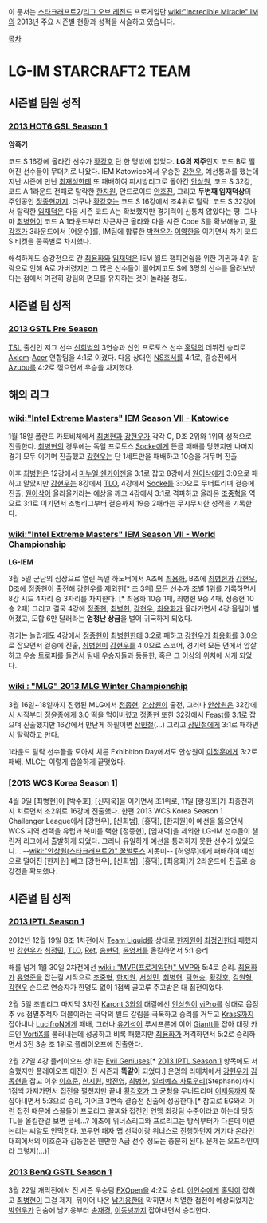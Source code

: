 이 문서는 [[스타크래프트2]]/[[리그 오브 레전드]] 프로게임단 [[wiki:"Incredible Miracle" IM]]의 2013년 주요 시즌별 현황과 성적을 서술하고 있습니다.

[[목차]]

= LG-IM STARCRAFT2 TEAM =

== 시즌별 팀원 성적 ==

=== [[2013 HOT6 GSL Season 1]] ===

'''암흑기'''

코드 S 16강에 올라간 선수가 [[황강호]] 단 한 명밖에 없었다. '''LG의 저주'''인지 코드 B로 떨어진 선수들이 무더기로 나왔다. IEM Katowice에서 우승한 [[강현우]], 예선통과를 했는데 지난 시즌에 만난 [[최재성]]한테 또 패배하여 피시방리그로 돌아간 [[안상원]], 코드 S 32강, 코드 A 1라운드 전패로 탈락한 [[한지원]], 안드로이드 [[안호진]], 그리고 '''두번째 임재덕상'''의 주인공인 [[정종현]]까지. 더구나 [[황강호]]는 코드 S 16강에서 조4위로 탈락. 코드 S 32강에서 탈락한 [[임재덕]]은 다음 시즌 코드 A는 확보했지만 경기력이 신통치 않았다는 평. 그나마 [[최병현]]이 코드 A 1라운드부터 차근차근 올라와 다음 시즌 Code S를 확보해놓고, [[황강호]]가 3라운드에서 [어윤수]를, IM팀에 합류한 [[박현우]]가 [[이영한]]을 이기면서 차기 코드 S 티켓을 종족별로 차지했다. 

애석하게도 승강전으로 간 [[최용화]]와 [[임재덕]]은 IEM 월드 챔피언쉽을 위한 기권과 4위 탈락으로 인해 A로 가버렸지만 그 많은 선수들이 떨어지고도 S에 3명의 선수를 올려보냈다는 점에서 여전히 강팀의 면모를 유지하는 것이 놀라울 정도.

== 시즌별 팀 성적 ==

=== [[2013 GSTL Pre Season]] ===

[[TSL]] 출신인 저그 선수 [[신희범]]의 3연승과 신인 프로토스 선수 [[홍덕]]의 데뷔전 승리로 [[Axiom]]-[[Acer]] 연합팀을 4:1로 이겼다. 다음 상대인 [[NS호서]]를 4:1로, 결승전에서 [[Azubu]]를 4:2로 꺾으면서 우승을 차지했다.

== 해외 리그 ==

=== [[wiki:"Intel Extreme Masters" IEM Season VII - Katowice]] ===

1월 18일 폴란드 카토비체에서 [[최병현]]과 [[강현우]]가 각각 C, D조 2위와 1위의 성적으로 진출한다. [[최병현]]의 경우에는 독일 프로토스 [[Socke]]에게 뜬금 패배를 당했지만 나머지 경기 모두 이기며 진출했고 [[강현우]]는 단 1세트만을 패배하고 10승을 거두며 진출

이후 [[최병현]]은 12강에서 [[마누엘 쉔카이젠]]을 3:1로 잡고 8강에서 [[원이삭]]에게 3:0으로 패하고 말았지만 [[강현우]]는 8강에서 [[TLO]], 4강에서 [[Socke]]를 3:0으로 무너트리며 결승에 진출, [[원이삭]]이 올라올거라는 예상을 깨고 4강에서 3:1로 격파하고 올라온 [[조중혁]]을 역으로 3:1로 이기면서 조별리그부터 결승까지 19승 2패라는 무시무시한 성적을 기록한다.

=== [[wiki:"Intel Extreme Masters" IEM Season VII - World Championship]] ===

'''LG-IEM'''

3월 5일 군단의 심장으로 열린 독일 하노버에서 A조에 [[최용화]], B조에 [[최병현]]과 [[강현우]], D조에 [[정종현]]이 출전해 [[강현우]]를 제외한[* 조 3위] 모든 선수가 조별 1위를 기록하면서 8강 시드 4자리 중 3자리를 차지한다. [* 최용화 10승 1패, 최병현 9승 4패, 정종현 10승 2패]
그리고 결국 4강에 [[정종현]], [[최병현]], [[강현우]], [[최용화]]가 올라가면서 4강 올킬이 벌어졌고, 도합 6만 달러라는 '''엄청난 상금'''을 벌어 귀국하게 되었다.

경기는 놀랍게도 4강에서 [[정종현]]이 [[최병현]]한테 3:2로 패하고 [[강현우]]가 [[최용화]]를 3:0으로 잡으면서 결승에 진출, [[최병현]]이 [[강현우]]를 4:0으로 스코어, 경기력 모든 면에서 압살하고 우승 트로피를 들면서 팀내 우승자들과 동등한, 혹은 그 이상의 위치에 서게 되었다.

=== [[wiki : "MLG" 2013 MLG Winter Championship]] ===

3월 16일~18일까지 진행된 MLG에서 [[정종현]], [[안상원]]이 출전, 그러나 [[안상원]]은 32강에서 시작부터 [[정윤종]]에게 3:0 떡을 먹어버렸고 [[정종현]] 또한 32강에서 [[Feast]]를 3:1로 잡으며 진출했지만 16강에서 만난게 하필이면 [[장민철]](…) 그리고 [[장민철]]에게 3:1로 패하면서 탈락하고 만다.

1라운드 탈락 선수들을 모아서 치른 Exhibition Day에서도 안상원이 [[이정훈]]에게 3:2로 패배, MLG는 이렇게 씁쓸하게 끝맺었다.

=== [2013 WCS Korea Season 1] ===
4월 9일 [최병현]이 [박수호], [신재욱]을 이기면서 조1위로, 11일 [황강호]가 최종전까지 치르면서 조2위로 16강에 진출했다. 
한편 2013 WCS Korea Season 1 Challenger League에서 [강현우], [신희범], [홍덕], [한지원]이 예선을 뚫으면서 WCS 지역 선택을 유럽과 북미를 택한 [정종현], [임재덕]을 제외한 LG-IM 선수들이 챌린저 리그에서 출발하게 되었다. 그러나 유일하게 예선을 통과하지 못한 선수가 있었으니....--[[wiki:"안상원(스타크래프트2)" 꿀벌토스]] 지못미-- [허영무]에게 패배하여 예선으로 떨어진 [한지원] 빼고 [강현우], [신희범], [홍덕], [최용화]가 2라운드에 진출로 승강전을 확보했다.

== 시즌별 팀 성적 ==

=== [[2013 IPTL Season 1]] ===

2012년 12월 19일 B조 1차전에서 [[Team Liquid]]를 상대로 [[한지원]]이 [[최정민]]한테 패했지만 [[강현우]]가 [[최정민]], [[TLO]], [[Ret]], [[송현덕]], [[윤영서]]를 올킬하면서 5:1 승리

해를 넘겨 1월 30일 2차전에선 [[wiki : "MVP(프로게임단)" MVP]]와 5:4로 승리. [[최용화]]가 [[유영준]]을 잡는걸 시작으로 [[조중혁]], [[한지원]], [[서성민]], [[최병현]], [[탁현승]], [[황강호]], [[김원형]], [[강현우]] 순으로 연승자가 한명도 없이 1점씩 골고루 주고받은 대 접전이었다.

2월 5일 조별리그 마지막 3차전 [[Karont 3]]와의 대결에선 [[안상원]]이 [[viPro]]를 상대로 옵점추 vs 점멸추적자 더블이라는 극악의 빌드 갈림을 극복하고 승리를 거두고 [[KrasS]]까지 잡아내나 [[LucifroN]]에게 패배, 그러나 [[유기성]]이 루시프론에 이어 [[Giantt]]를 잡아 대장 카드인 [[VortiX]]를 불러내는데 성공하고 비록 패했지만 [[최용화]]가 저격하면서 5:2로 승리하면서 3전 3승 조 1위로 플레이오프에 진출한다.

2월 27일 4강 플레이오프 상대는 [[Evil Geniuses]][* [[2013 IPTL Season 1]] 항목에도 서술했지만 플레이오프 대진이 전 시즌과 '''똑같이''' 되었다.] 운명의 리매치에서 [[강현우]]가 [[김동현]]을 잡고 이후 [[이호준]], [[한지원]], [[박진영]], [[최병현]], [[일리예스 사토우리]](Stephano)까지 1점씩 가져가면서 접전을 펼쳤지만 끝내 [[황강호]]가 그 균형을 무너트리며 [[이제동]]까지 쭉 잡아내면서 5:3으로 승리, 기어코 3연속 결승전 진출에 성공한다.[* 참고로 EG와의 이런 접전 때문에 스꼴들이 프로리그 꼴찌와 접전인 연맹 최강팀 수준이라고 하는데 당장 TL을 올킬한걸 보면 글쎄…? 애초에 위너스리그와 프로리그는 방식부터가 다른데 이런 논리는 씨알도 안먹힌다. 꼬우면 패자 맵 선택이랑 위너스로 진행하던지 거기다 온라인 대회에서의 이호준과 김동현은 웬만한 A급 선수 정도는 충분히 된다. 문제는 오프라인이라 그렇지(…)]

=== [[2013 BenQ GSTL Season 1]] ===

3월 22일 개막전에서 전 시즌 우승팀 [[FXOpen]]을 4:2로 승리. [[이인수]]에게 [[홍덕]]이 잡히고 [[최병현]]이 그걸 제지, 뒤이어 나온 [[남기웅]]한테 막히면서 치열한 접전이 예상되었지만 [[박현우]]가 단숨에 남기웅부터 [[송재경]], [[이동녕]]까지 잡아내면서 승리한다.
